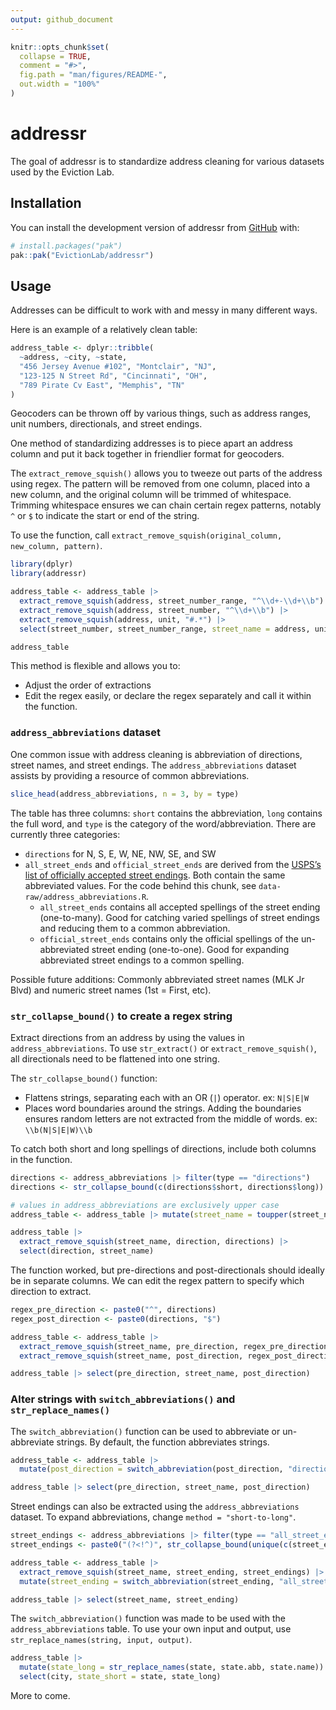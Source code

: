 ```yaml
---
output: github_document
---
```


<!-- README.md is generated from README.Rmd. Please edit that file -->

```r
knitr::opts_chunk$set(
  collapse = TRUE,
  comment = "#>",
  fig.path = "man/figures/README-",
  out.width = "100%"
)
```

# addressr

<!-- badges: start -->
<!-- badges: end -->

The goal of addressr is to standardize address cleaning for various datasets used by the Eviction Lab.

## Installation

You can install the development version of addressr from [GitHub](https://github.com/) with:

``` r
# install.packages("pak")
pak::pak("EvictionLab/addressr")
```

## Usage

Addresses can be difficult to work with and messy in many different ways. 

Here is an example of a relatively clean table:

```r
address_table <- dplyr::tribble(
  ~address, ~city, ~state,
  "456 Jersey Avenue #102", "Montclair", "NJ",
  "123-125 N Street Rd", "Cincinnati", "OH",
  "789 Pirate Cv East", "Memphis", "TN"
)
```

Geocoders can be thrown off by various things, such as address ranges, unit numbers, directionals, and street endings.

One method of standardizing addresses is to piece apart an address column and put it back together in friendlier format for geocoders.

The `extract_remove_squish()` allows you to tweeze out parts of the address using regex. The pattern will be removed from one column, placed into a new column, and the original column will be trimmed of whitespace. Trimming whitespace ensures we can chain certain regex patterns, notably `^` or `$` to indicate the start or end of the string.

To use the function, call `extract_remove_squish(original_column, new_column, pattern)`. 

```r
library(dplyr)
library(addressr)

address_table <- address_table |>
  extract_remove_squish(address, street_number_range, "^\\d+-\\d+\\b") |>
  extract_remove_squish(address, street_number, "^\\d+\\b") |>
  extract_remove_squish(address, unit, "#.*") |>
  select(street_number, street_number_range, street_name = address, unit, everything())

address_table
```

This method is flexible and allows you to:

- Adjust the order of extractions
- Edit the regex easily, or declare the regex separately and call it within the function.

### `address_abbreviations` dataset

One common issue with address cleaning is abbreviation of directions, street names, and street endings. The `address_abbreviations` dataset assists by providing a resource of common abbreviations.

```r
slice_head(address_abbreviations, n = 3, by = type)
```

The table has three columns: `short` contains the abbreviation, `long` contains the full word, and `type` is the category of the word/abbreviation. There are currently three categories:

- `directions` for N, S, E, W, NE, NW, SE, and SW
- `all_street_ends` and `official_street_ends` are derived from the [USPS's list of officially accepted street endings](https://pe.usps.com/text/pub28/28apc_002.htm). Both contain the same abbreviated values. For the code behind this chunk, see `data-raw/address_abbreviations.R`.
  - `all_street_ends` contains all accepted spellings of the street ending (one-to-many). Good for catching varied spellings of street endings and reducing them to a common abbreviation.
  - `official_street_ends` contains only the official spellings of the un-abbreviated street ending (one-to-one). Good for expanding abbreviated street endings to a common spelling.
  
Possible future additions: Commonly abbreviated street names (MLK Jr Blvd) and numeric street names (1st = First, etc).

### `str_collapse_bound()` to create a regex string

Extract directions from an address by using the values in `address_abbreviations`. To use `str_extract()` or `extract_remove_squish()`, all directionals need to be flattened into one string. 

The `str_collapse_bound()` function:

- Flattens strings, separating each with an OR (`|`) operator. ex: `N|S|E|W`
- Places word boundaries around the strings. Adding the boundaries ensures random letters are not extracted from the middle of words. ex: `\\b(N|S|E|W)\\b`

To catch both short and long spellings of directions, include both columns in the function.

```r
directions <- address_abbreviations |> filter(type == "directions")
directions <- str_collapse_bound(c(directions$short, directions$long))

# values in address_abbreviations are exclusively upper case
address_table <- address_table |> mutate(street_name = toupper(street_name))

address_table |> 
  extract_remove_squish(street_name, direction, directions) |> 
  select(direction, street_name)
```

The function worked, but pre-directions and post-directionals should ideally be in separate columns. We can edit the regex pattern to specify which direction to extract.

```r
regex_pre_direction <- paste0("^", directions)
regex_post_direction <- paste0(directions, "$")

address_table <- address_table |> 
  extract_remove_squish(street_name, pre_direction, regex_pre_direction) |> 
  extract_remove_squish(street_name, post_direction, regex_post_direction)

address_table |> select(pre_direction, street_name, post_direction)
```

### Alter strings with `switch_abbreviations()` and `str_replace_names()`

The `switch_abbreviation()` function can be used to abbreviate or un-abbreviate strings. By default, the function abbreviates strings.

```r
address_table <- address_table |> 
  mutate(post_direction = switch_abbreviation(post_direction, "directions"))

address_table |> select(pre_direction, street_name, post_direction)
```

Street endings can also be extracted using the `address_abbreviations` dataset. To expand abbreviations, change `method = "short-to-long"`.

```r
street_endings <- address_abbreviations |> filter(type == "all_street_ends")
street_endings <- paste0("(?<!^)", str_collapse_bound(unique(c(street_endings$short, street_endings$long))), "$")

address_table <- address_table |> 
  extract_remove_squish(street_name, street_ending, street_endings) |> 
  mutate(street_ending = switch_abbreviation(street_ending, "all_street_ends", "short-to-long"))

address_table |> select(street_name, street_ending)
```

The `switch_abbreviation()` function was made to be used with the `address_abbreviations` table. To use your own input and output, use `str_replace_names(string, input, output)`.

```r
address_table |> 
  mutate(state_long = str_replace_names(state, state.abb, state.name)) |>
  select(city, state_short = state, state_long)
```

More to come.
